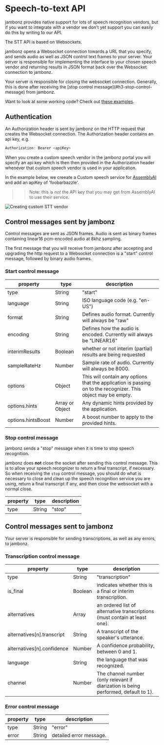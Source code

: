 # Speech-to-text API

jambonz provides native support for lots of speech recognition vendors, 
but if you want to integrate with a vendor we don't yet support you can easily do this by writing to our API.  

The STT API is based on Websockets.  

jambonz opens a Websocket connection towards a URL that you specify, 
and sends audio as well as JSON control text frames to your server. 
Your server is responsible for implementing the interface to your chosen speech vendor 
and returning results in JSON format back over the Websocket connection to jambonz.

<Note>
Your server is responsible for closing the websocket connection. 
Generally, this is done after receiving the [stop control message](#h3-stop-control-message) from jambonz.
</Note>

Want to look at some working code?  Check out [these examples](https://github.com/jambonz/custom-speech-example).

## Authentication

An Authorization header is sent by jambonz on the HTTP request that creates the Websocket connection.  The Authorization header contains an api key, e.g.

```js
Authorization: Bearer <apiKey>
```

When you create a custom speech vendor in the jambonz portal you will specify an api key which is 
then then provided in the Authorization header whenever that custom speech vendor is used in your application.

In the example below, we creeate a Custom speech service for [AssemblyAI](https://www.assemblyai.com/docs) 
and add an apiKey of 'foobarbazzle'.

>> Note: this is *not* the API key that you may get from AssemblyAI to use their service.

![Creating custom STT vendor](../../assets/images/creating-custom-stt-vendor.png)

## Control messages sent by jambonz

Control messages are sent as JSON frames.  Audio is sent as binary frames containing 
linear16 pcm-encoded audio at 8khz sampling.  

The first message that you will receive from jambonz after accepting and upgrading the 
http request to a Websocket connection is a "start" control message, followed by binary audio frames.

### Start control message

| property | type | description  |
| ---------|-------------| -----|
| type | String | "start" |
| language | String | ISO language code (e.g. "en-US") |
| format | String | Defines audio format.  Currently will always be "raw" |
| encoding | String | Defines how the audio is encoded.  Currently will always be "LINEAR16" |
| interimResults | Boolean | whether or not interim (partial) results are being requested |
| sampleRateHz | Number | Sample rate of audio.  Currently will always be 8000. |
| options | Object | This will contain any options that the application is passing on to the recognizer. This object may be empty. |
| options.hints | Array or Object | Any dynamic hints provided by the application. |
| options.hintsBoost | Number | A boost number to apply to the provided hints. |

### Stop control message

jambonz sends a "stop" message when it is time to stop speech recognition.  

jambonz does **not** close the socket after sending this control message.  This is to allow your speech recognizer to return a final transcript, if necessary.  So when receiving the `stop` control message, you should do what is necessary to close and clean up the speech recognition service you are using, return a final transcript if any, and then close the websocket with a normal close.

| property | type | description  |
| ---------|-------------| -----|
| type | String | "stop" |

## Control messages sent to jambonz

Your server is responsible for sending transcriptions, as well as any errors, to jambonz.

### Transcription control message

| property | type | description  |
| ---------|-------------| -----|
| type | String | "transcription" |
| is_final | Boolean | indicates whether this is a final or interim transcription. |
| alternatives | Array | an ordered list of alternative transcriptions (must contain at least one). |
| alternatives[n].transcript | String | A transcript of the speaker's utterance. |
| alternatives[n].confidence | Number | A confidence probability, between 0 and 1. |
| language | String | the language that was recognized. |
| channel | Number | The channel number (only relevant if diarization is being performed, default to 1). |

### Error control message

| property | type | description  |
| ---------|-------------| -----|
| type | String | "error" |
| error | String | detailed error message. |


